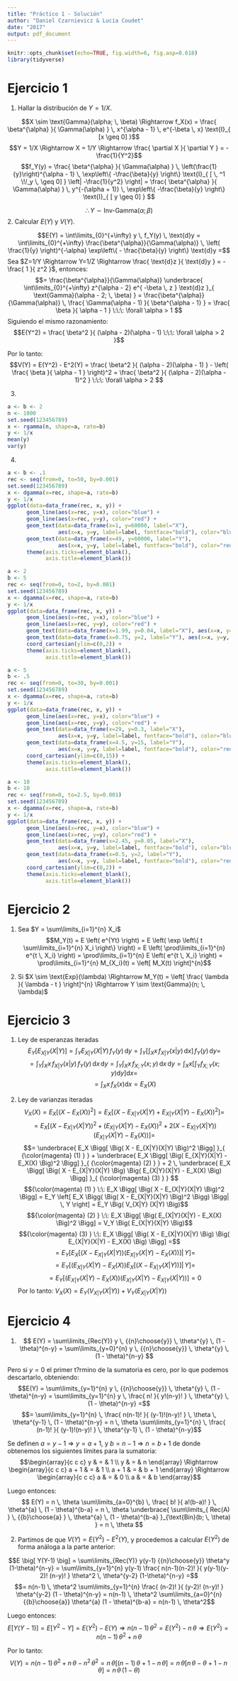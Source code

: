 ```yaml
---
title: "Práctico 1 - Solución"
author: "Daniel Czarnievicz & Lucía Coudet"
date: "2017"
output: pdf_document
---
```


```r
knitr::opts_chunk$set(echo=TRUE, fig.width=6, fig.asp=0.618)
library(tidyverse)
```

# Ejercicio 1

1. Hallar la distribución de $Y=1/X$.

$$X \sim \text{Gamma}(\alpha; \, \beta) \Rightarrow f_X(x) = \frac{ \beta^{\alpha} }{ \Gamma(\alpha) } \, x^{\alpha - 1} \, e^{-\beta \, x} \text{I}_{ [x \geq 0] }$$
$$Y = 1/X \Rightarrow X = 1/Y \Rightarrow \frac{ \partial X }{ \partial Y } = - \frac{1}{Y^2}$$
$$f_Y(y) = \frac{ \beta^{\alpha} }{ \Gamma(\alpha) } \, \left(\frac{1}{y}\right)^{\alpha - 1} \, \exp\left\{ -\frac{\beta}{y} \right\} \text{I}_{ [ \, ^1 \!/_y \, \geq 0] } \left| -\frac{1}{y^2} \right| = \frac{ \beta^{\alpha} }{ \Gamma(\alpha) } \, y^{-(\alpha + 1)} \, \exp\left\{ -\frac{\beta}{y} \right\} \text{I}_{ [ y \geq 0] } $$

$$\therefore Y \sim \text{Inv-Gamma}(\alpha; \, \beta) $$
2. Calcular $E(Y)$ y $V(Y)$.

$$E(Y) = \int\limits_{0}^{+\infty} y \, f_Y(y) \, \text{d}y = \int\limits_{0}^{+\infty} \frac{\beta^{\alpha}}{\Gamma(\alpha)} \, \left( \frac{1}{y} \right)^{-\alpha} \exp\left\{ - \frac{\beta}{y} \right\} \text{d}y =$$
Sea $Z=1/Y \Rightarrow Y=1/Z \Rightarrow \frac{ \text{d}z }{ \text{d}y } = - \frac{ 1 }{ z^2 }$, entonces:
$$= \frac{\beta^{\alpha}}{\Gamma(\alpha)} \underbrace{ \int\limits_{0}^{+\infty} z^{\alpha - 2} e^{ -\beta \, z } \text{d}z }_{ \text{Gamma}(\alpha - 2; \, \beta) } = \frac{\beta^{\alpha}}{\Gamma(\alpha)} \, \frac{ \Gamma(\alpha - 1) }{ \beta^{\alpha - 1} } = \frac{ \beta }{ \alpha - 1 } \:\:\: \forall \alpha > 1 $$
Siguiendo el mismo razonamiento:
$$E(Y^2) = \frac{ \beta^2 }{ (\alpha - 2)(\alpha - 1) \:\:\: \forall \alpha > 2 }$$

Por lo tanto:
$$V(Y) = E(Y^2) - E^2(Y) = \frac{ \beta^2 }{ (\alpha - 2)(\alpha - 1) } - \left( \frac{ \beta }{ \alpha - 1 } \right)^2 = \frac{ \beta^2 }{ (\alpha - 2)(\alpha - 1)^2 } \:\:\: \forall \alpha > 2 $$

3. 

```r
a <- b <- 2
n <- 1000
set.seed(123456789)
x <- rgamma(n, shape=a, rate=b)
y <- 1/x
mean(y)
var(y)
```

4. 

```r
a <- b <- .1
rec <- seq(from=0, to=50, by=0.001)
set.seed(123456789)
x <- dgamma(x=rec, shape=a, rate=b)
y <- 1/x
ggplot(data=data_frame(rec, x, y)) + 
      geom_line(aes(x=rec, y=x), color="blue") +
      geom_line(aes(x=rec, y=y), color="red") + 
      geom_text(data=data_frame(x=1, y=60000, label="X"), 
                aes(x=x, y=y, label=label, fontface="bold"), color="blue") +
      geom_text(data=data_frame(x=49, y=60000, label="Y"), 
                aes(x=x, y=y, label=label, fontface="bold"), color="red") + 
      theme(axis.ticks=element_blank(),
            axis.title=element_blank())

a <- 2
b <- 5
rec <- seq(from=0, to=2, by=0.001)
set.seed(123456789)
x <- dgamma(x=rec, shape=a, rate=b)
y <- 1/x
ggplot(data=data_frame(rec, x, y)) + 
      geom_line(aes(x=rec, y=x), color="blue") +
      geom_line(aes(x=rec, y=y), color="red") + 
      geom_text(data=data_frame(x=1.99, y=0.04, label="X"), aes(x=x, y=y, label=label, fontface="bold"), color="blue") +
      geom_text(data=data_frame(x=0.75, y=2, label="Y"), aes(x=x, y=y, label=label, fontface="bold"), color="red") +
      coord_cartesian(ylim=c(0,2)) +
      theme(axis.ticks=element_blank(),
            axis.title=element_blank())

a <- 5
b <- .5
rec <- seq(from=0, to=30, by=0.001)
set.seed(123456789)
x <- dgamma(x=rec, shape=a, rate=b)
y <- 1/x
ggplot(data=data_frame(rec, x, y)) + 
      geom_line(aes(x=rec, y=x), color="blue") +
      geom_line(aes(x=rec, y=y), color="red") +
      geom_text(data=data_frame(x=29, y=0.3, label="X"),
                aes(x=x, y=y, label=label, fontface="bold"), color="blue") +
      geom_text(data=data_frame(x=4.5, y=15, label="Y"), 
                aes(x=x, y=y, label=label, fontface="bold"), color="red") +
      coord_cartesian(ylim=c(0,15)) +
      theme(axis.ticks=element_blank(),
            axis.title=element_blank())

a <- 10
b <- 10
rec <- seq(from=0, to=2.5, by=0.001)
set.seed(123456789)
x <- dgamma(x=rec, shape=a, rate=b)
y <- 1/x
ggplot(data=data_frame(rec, x, y)) + 
      geom_line(aes(x=rec, y=x), color="blue") +
      geom_line(aes(x=rec, y=y), color="red") +
      geom_text(data=data_frame(x=2.45, y=0.05, label="X"),
                aes(x=x, y=y, label=label, fontface="bold"), color="blue") +
      geom_text(data=data_frame(x=0.5, y=2, label="Y"),
                aes(x=x, y=y, label=label, fontface="bold"), color="red") +
      coord_cartesian(ylim=c(0,2)) +
      theme(axis.ticks=element_blank(),
            axis.title=element_blank())
```


# Ejercicio 2

1. Sea $Y = \sum\limits_{i=1}^{n} X_i$
$$M_Y(t) = E \left( e^{Yt} \right) = E \left( \exp \left\{ t \sum\limits_{i=1}^{n} X_i \right\} \right) = E \left( \prod\limits_{i=1}^{n} e^{t \, X_i}  \right) = \prod\limits_{i=1}^{n} E \left( e^{t \, X_i}  \right) = \prod\limits_{i=1}^{n} M_{X_i}(t) = \left[ M_X(t) \right]^{n}$$

2. Si $X \sim \text{Exp}(\lambda) \Rightarrow M_Y(t) = \left[ \frac{ \lambda }{ \lambda - t } \right]^{n} \Rightarrow Y \sim \text{Gamma}(n; \, \lambda)$

# Ejercicio 3

1. Ley de esperanzas iteradas
$$E_Y \Big[ E_{X|Y}(X|Y) \Big] = \int_Y E_{X|Y}(X|Y) \, f_Y(y) \, \text{d}y = \int_Y \left[ \int_X x \, f_{X|Y}(x|y) \, \text{d}x \right] \, f_Y(y) \, \text{d}y =$$
$$= \int_Y \int_X x \, f_{X|Y}(x|y) \, f_Y(y) \, \text{d}x \, \text{d}y = \int_Y \int_X x \, f_{X;Y}(x;y) \, \text{d}x \, \text{d}y = \int_X x \left[ \int_Y f_{X;Y}(x;y) \text{d}y \right] \text{d}x =$$
$$= \int_X x \, f_X(x) \text{d}x = E_X(X)$$

2. Ley de varianzas iteradas
$$V_X (X) = E_X \left[ \Big( X - E_X(X) \Big)^2 \right] = E_X \left[ \Big( X - E_{X|Y}(X|Y) + E_{X|Y}(X|Y) - E_X(X) \Big)^2 \right] =$$
$$= E_X \Bigg[ \Big( X - E_{X|Y}(X|Y) \Big)^2 + \Big( E_{X|Y}(X|Y) - E_X(X) \Big)^2 + 2 \Big( X - E_{X|Y}(X|Y) \Big) \Big( E_{X|Y}(X|Y) - E_X(X) \Big) \Bigg] =$$
$$= \underbrace{ E_X \Bigg[ \Big( X - E_{X|Y}(X|Y) \Big)^2 \Bigg] }_{ {\color{magenta} (1) } }  + \underbrace{ E_X \Bigg[ \Big( E_{X|Y}(X|Y) - E_X(X) \Big)^2 \Bigg] }_{ {\color{magenta} (2) } } + 2 \, \underbrace{ E_X \Bigg[ \Big( X - E_{X|Y}(X|Y) \Big) \Big( E_{X|Y}(X|Y) - E_X(X) \Big) \Bigg] }_{ {\color{magenta} (3) } }  $$
$${\color{magenta} (1) } \:\: E_X \Bigg[ \Big( X - E_{X|Y}(X|Y) \Big)^2 \Bigg] = E_Y \left[ E_X \Bigg( \Big( X - E_{X|Y}(X|Y) \Big)^2 \Bigg) \Bigg| \, Y \right] = E_Y \Big( V_{X|Y} (X|Y) \Big)$$
$${\color{magenta} (2) } \:\: E_X \Bigg[ \Big( E_{X|Y}(X|Y) - E_X(X) \Big)^2 \Bigg] = V_Y \Big( E_{X|Y}(X|Y) \Big)$$
$${\color{magenta} (3) } \:\: E_X \Bigg[ \Big( X - E_{X|Y}(X|Y) \Big) \Big( E_{X|Y}(X|Y) - E_X(X) \Big) \Bigg] =$$
$$= E_Y \left[ E_X \Bigg[ \Big( X - E_{X|Y}(X|Y) \Big) \Big( E_{X|Y}(X|Y) - E_X(X) \Big) \Bigg] \Bigg| \, Y \right] =$$
$$= E_Y \left[ \Big( E_{X|Y}(X|Y) - E_X(X) \Big) E_X \Bigg[ \Big( X - E_{X|Y}(X|Y) \Big) \Bigg] \Bigg| \, Y \right] =$$
$$= E_Y \left[ \Big( E_{X|Y}(X|Y) - E_X(X) \Big) \Big( E_{X|Y}(X|Y) - E_{X|Y}(X|Y) \Big)  \right] = 0$$
Por lo tanto: $V_X(X) = E_Y \Big( V_{X|Y} (X|Y) \Big) +  V_Y \Big( E_{X|Y}(X|Y) \Big)$

# Ejercicio 4

1. 
$$ E(Y) = \sum\limits_{Rec(Y)} y \, {{n}\choose{y}} \, \theta^{y} \, (1 - \theta)^{n-y} = \sum\limits_{y=0}^{n} y \, {{n}\choose{y}} \, \theta^{y} \, (1 - \theta)^{n-y} $$

Pero si $y=0$ el primer t?rmino de la sumatoria es cero, por lo que podemos descartarlo, obteniendo:
$$E(Y) = \sum\limits_{y=1}^{n} y \, {{n}\choose{y}} \, \theta^{y} \, (1 - \theta)^{n-y} = \sum\limits_{y=1}^{n} y \, \frac{ n! }{ y!(n-y)! } \, \theta^{y} \, (1 - \theta)^{n-y} =$$
$$= \sum\limits_{y=1}^{n} \, \frac{ n(n-1)! }{ (y-1)!(n-y)! } \, \theta \, \theta^{y-1} \, (1 - \theta)^{n-y} = n \, \theta \sum\limits_{y=1}^{n} \, \frac{ (n-1)! }{ (y-1)!(n-y)! } \, \theta^{y-1} \, (1 - \theta)^{n-y}$$

Se definen $a = y - 1 \Rightarrow y = a + 1$, y $b = n - 1 \Rightarrow n = b + 1$ de donde obtenemos los siguientes límites para la sumatoria:
$$\begin{array}{c c c}
y & = & 1 \\
y & = & n 
\end{array} \Rightarrow
\begin{array}{c c c}
a + 1 & = & 1 \\
a + 1 & = & b + 1 
\end{array} \Rightarrow
\begin{array}{c c c}
a & = & 0 \\
a & = & b 
\end{array}$$

Luego entonces:
$$ E(Y) = n \, \theta \sum\limits_{a=0}^{b} \, \frac{ b! }{ a!(b-a)! } \, \theta^{a} \, (1 - \theta)^{b-a} = n \, \theta \underbrace{ \sum\limits_{ Rec(A) } \, {{b}\choose{a} } \, \theta^{a} \, (1 - \theta)^{b-a} }_{\text{Bin}(b; \, \theta) } = n \, \theta $$

2. Partimos de que $V(Y) = E(Y^2) - E^2(Y)$, y procedemos a calcular $E(Y^2)$ de forma análoga a la parte anterior:

$$E \big[ Y(Y-1) \big] = \sum\limits_{Rec(Y)} y(y-1) {{n}\choose{y}} \theta^y (1-\theta)^{n-y} = \sum\limits_{y=1}^{n} y(y-1) \frac{ n(n-1)(n-2)! }{ y(y-1)(y-2)! (n-y)! } \theta^2 \, \theta^{y-2} (1-\theta)^{n-y} =$$
$$= n(n-1) \, \theta^2 \sum\limits_{y=1}^{n} \frac{ (n-2)! }{ (y-2)! (n-y)! } \theta^{y-2} (1 - \theta)^{n-y} = n(n-1) \, \theta^2 \sum\limits_{a=0}^{n} {{b}\choose{a}} \theta^{a} (1 - \theta)^{b-a} = n(n-1) \, \theta^2$$

Luego entonces:
$$E \big[ Y(Y-1) \big] =  E \big[ Y^2 - Y \big] = E(Y^2) - E(Y) \Rightarrow n(n-1) \, \theta^2 = E(Y^2) - n \, \theta \Rightarrow E(Y^2) = n(n-1) \, \theta^2 + n \, \theta$$

Por lo tanto:
$$V(Y) = n(n-1) \, \theta^2 + n \, \theta - n^2 \, \theta^2 = n \, \theta \big[ (n-1) \, \theta + 1 - n \, \theta \big] = n \, \theta \big[ n \, \theta - \theta + 1 - n \, \theta \big] = n \, \theta \, (1 - \theta)$$
